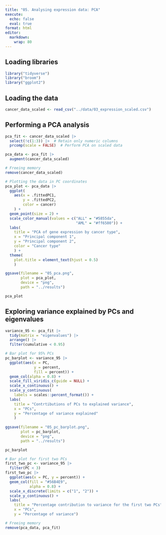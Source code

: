 ```yaml
---
title: "05. Analysing expression data: PCA"
execute: 
  echo: false
  eval: true
format: html
editor: 
  markdown: 
    wrap: 80
---
```


## Loading libraries

```r
library("tidyverse")
library("broom")
library("ggplot2")
```

## Loading the data

```r
cancer_data_scaled <- read_csv("../data/03_expression_scaled.csv")
```

## Performing a PCA analysis

```r
pca_fit <- cancer_data_scaled |>
  select(!c(1:3)) |>  # Retain only numeric columns
  prcomp(scale = FALSE)  # Perform PCA on scaled data

pca_data <- pca_fit |>
  augment(cancer_data_scaled)

# Freeing memory
remove(cancer_data_scaled)

# Plotting the data in PC coordinates
pca_plot <- pca_data |> 
  ggplot(
    aes(x = .fittedPC1,
        y = .fittedPC2,
        color = cancer)
    ) + 
  geom_point(size = 2) +
  scale_color_manual(values = c("ALL" = "#5855da",
                                "AML" = "#ff6500")) +
  labs(
    title = "PCA of gene expression by cancer type", 
    x = "Principal component 1",
    y = "Principal component 2",
    color = "Cancer type"
    ) +
  theme(
    plot.title = element_text(hjust = 0.5)
    )

ggsave(filename = "05_pca.png",
       plot = pca_plot,
       device = "png",
       path = "../results")

pca_plot
```

## Exploring variance explained by PCs and eigenvalues

```r
variance_95 <- pca_fit |> 
  tidy(matrix = "eigenvalues") |> 
  arrange() |> 
  filter(cumulative < 0.95)
```

```r
# Bar plot for 95% PCs
pc_barplot <- variance_95 |> 
  ggplot(aes(x = PC,
             y = percent,
             fill = percent)) +
  geom_col(alpha = 0.8) +
  scale_fill_viridis_c(guide = NULL) +
  scale_x_continuous() +
  scale_y_continuous(
    labels = scales::percent_format()) +
  labs(
    title = "Contrtibutions of PCs to explained variance", 
    x = "PCs",
    y = "Percentage of variance explained"
    )
  
ggsave(filename = "05_pc_barplot.png",
       plot = pc_barplot,
       device = "png",
       path = "../results")

pc_barplot
```

```r
# Bar plot for first two PCs
first_two_pc <- variance_95 |> 
  filter(PC < 3) 
first_two_pc |> 
  ggplot(aes(x = PC, y = percent)) +
  geom_col(fill = "#56B4E9",
           alpha = 0.8) +
  scale_x_discrete(limits = c("1", "2")) + 
  scale_y_continuous() +
  labs(
    title = "Percentage contribution to variance for the first two PCs", 
    x = "PCs",
    y = "Percentage of variance")

# Freeing memory
remove(pca_data, pca_fit)
```